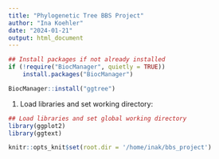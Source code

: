 ```yaml
---
title: "Phylogenetic Tree BBS Project"
author: "Ina Koehler"
date: "2024-01-21"
output: html_document
---
```


```r
## Install packages if not already installed
if (!require("BiocManager", quietly = TRUE))
    install.packages("BiocManager")

BiocManager::install("ggtree")


```

1. Load libraries and set working directory:

```r
## Load libraries and set global working directory
library(ggplot2)
library(ggtext)

knitr::opts_knit$set(root.dir = '/home/inak/bbs_project')
```


